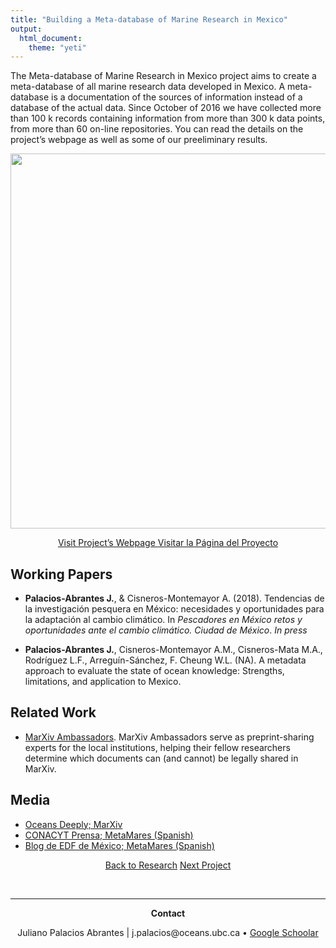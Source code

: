 ```yaml
---
title: "Building a Meta-database of Marine Research in Mexico"
output:
  html_document:
    theme: "yeti"
---
```


The Meta-database of Marine Research in Mexico project aims to create a meta-database of all marine research data developed in Mexico. A meta-database is a documentation of the sources of information instead of a database of the actual data. Since October of 2016 we have collected more than 100 k records containing information from more than 300 k data points, from more than 60 on-line repositories. You can read the details on the project's webpage as well as some of our preeliminary results.


<center>

<img src="/Projects_Images/Time_Plot.png" width="600px">

<a button type="button" class="btn btn-primary" href="https://jepa.shinyapps.io/marmetadatamexeng/">Visit Project's Webpage</button>
<a button type="button" class="btn btn-success" href = "https://jepa.shinyapps.io/marmetadatamexesp/">Visitar la Página del Proyecto
</a>
</center>

## Working Papers

- **Palacios-Abrantes J.**, & Cisneros-Montemayor A. (2018). Tendencias de la investigación pesquera en México: necesidades y oportunidades para la adaptación al cambio climático. In *Pescadores en México retos y oportunidades ante el cambio climático. Ciudad de México*. *In press*

- **Palacios-Abrantes J.**, Cisneros-Montemayor A.M., Cisneros-Mata M.A., Rodríguez L.F., Arreguín-Sánchez, F. Cheung W.L. (NA). A metadata approach to evaluate the state of ocean knowledge: Strengths, limitations, and application to Mexico.

<!-- ## Publications -->

## Related Work
- [MarXiv Ambassadors](https://www.marxivinfo.org/ambassadors). MarXiv Ambassadors serve as preprint-sharing experts for the local institutions, helping their fellow researchers determine which documents can (and cannot) be legally shared in MarXiv.

## Media
- [Oceans Deeply; MarXiv](https://www.newsdeeply.com/oceans/articles/2018/01/18/tear-down-that-paywall-the-movement-to-make-ocean-research-free-for-all)
- [CONACYT Prensa; MetaMares (Spanish)](http://conacytprensa.mx/index.php/ciencia/mundo-vivo/13008-crean-base-de-metadatos-de-investigacion-marina-en-mexico)
- [Blog de EDF de México; MetaMares (Spanish)](http://mexico.edf.org/blog/2017/06/13/colabora-en-la-construccion-de-un-catalogo-sobre-informacion-marina-en-mexico)

<center>

<a class="btn btn-default" href="https://www.julianopalacios.com/Research.html">Back to Research</a>
<a class="btn btn-default" href="Transboundary.html">Next Project</a>

<br>
<hr>

**Contact**

Juliano Palacios Abrantes | j.palacios@oceans.ubc.ca • [Google Schoolar](https://scholar.google.ca/citations?user=EZpBcjcAAAAJ&hl=en)

<!-- Google Translate -->
<div id="google_translate_element"></div><script type="text/javascript">
function googleTranslateElementInit() {
  new google.translate.TranslateElement({pageLanguage: 'en', includedLanguages: 'es,pt'}, 'google_translate_element');
}
</script><script type="text/javascript" src="//translate.google.com/translate_a/element.js?cb=googleTranslateElementInit"></script>

<!-- Global site tag (gtag.js) - Google Analytics -->
<script async src="https://www.googletagmanager.com/gtag/js?id=UA-105699898-4"></script>
<script>
  window.dataLayer = window.dataLayer || [];
  function gtag(){dataLayer.push(arguments);}
  gtag('js', new Date());

  gtag('config', 'UA-105699898-4');
</script>

</center>